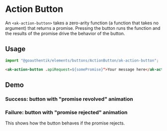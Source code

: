 

<Meta of={ActionButtonStories} />

# Action Button

An `<ak-action-button>` takes a zero-arity function (a function that takes no argument) that returns
a promise. Pressing the button runs the function and the results of the promise drive the behavior
of the button.

## Usage

```Typescript
import "@goauthentik/elements/buttons/ActionButton/ak-action-button";
```

```html
<ak-action-button .apiRequest=${somePromise}">Your message here</ak-action-button>
```

## Demo

### Success: button with "promise revolved" animation

<Story of={ActionButtonStories.ButtonWithSuccess} />

### Failure: button with "promise rejected" animation

This shows how the button behaves if the promise rejects.

<Story of={ActionButtonStories.ButtonWithError} />
